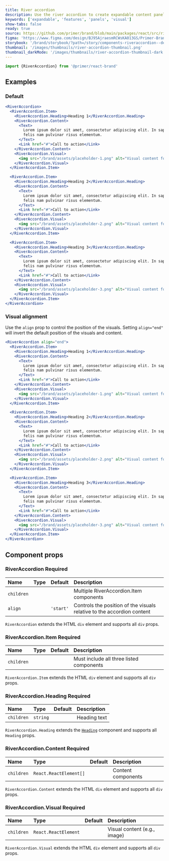 ```yaml
---
title: River accordion
description: Use the river accordion to create expandable content panels with associated visuals.
keywords: ['expandable', 'features', 'panels', 'visual']
show-tabs: false
ready: true
source: https://github.com/primer/brand/blob/main/packages/react/src/river/RiverAccordion/RiverAccordion.tsx
figma: 'https://www.figma.com/design/BJ95AjraesmRCWsKA013GS/Primer-Brand?node-id=16649-1564&t=hUxfzn1hD1LwE1aQ-4'
storybook: '/brand/storybook/?path=/story/components-riveraccordion--default'
thumbnail: '/images/thumbnails/river-accordion-thumbnail.png'
thumbnail_darkMode: '/images/thumbnails/river-accordion-thumbnail-dark.png'
---
```



```js
import {RiverAccordion} from '@primer/react-brand'
```

## Examples

### Default

```jsx live
<RiverAccordion>
  <RiverAccordion.Item>
    <RiverAccordion.Heading>Heading 1</RiverAccordion.Heading>
    <RiverAccordion.Content>
      <Text>
        Lorem ipsum dolor sit amet, consectetur adipiscing elit. In sapien sit ullamcorper id. Aliquam luctus sed turpis
        felis nam pulvinar risus elementum.
      </Text>
      <Link href="#">Call to action</Link>
    </RiverAccordion.Content>
    <RiverAccordion.Visual>
      <img src="/brand/assets/placeholder-1.png" alt="Visual content for item 2" />
    </RiverAccordion.Visual>
  </RiverAccordion.Item>

  <RiverAccordion.Item>
    <RiverAccordion.Heading>Heading 2</RiverAccordion.Heading>
    <RiverAccordion.Content>
      <Text>
        Lorem ipsum dolor sit amet, consectetur adipiscing elit. In sapien sit ullamcorper id. Aliquam luctus sed turpis
        felis nam pulvinar risus elementum.
      </Text>
      <Link href="#">Call to action</Link>
    </RiverAccordion.Content>
    <RiverAccordion.Visual>
      <img src="/brand/assets/placeholder-2.png" alt="Visual content for item 2" />
    </RiverAccordion.Visual>
  </RiverAccordion.Item>

  <RiverAccordion.Item>
    <RiverAccordion.Heading>Heading 3</RiverAccordion.Heading>
    <RiverAccordion.Content>
      <Text>
        Lorem ipsum dolor sit amet, consectetur adipiscing elit. In sapien sit ullamcorper id. Aliquam luctus sed turpis
        felis nam pulvinar risus elementum.
      </Text>
      <Link href="#">Call to action</Link>
    </RiverAccordion.Content>
    <RiverAccordion.Visual>
      <img src="/brand/assets/placeholder-3.png" alt="Visual content for item 3" />
    </RiverAccordion.Visual>
  </RiverAccordion.Item>
</RiverAccordion>
```

### Visual alignment

Use the `align` prop to control the position of the visuals. Setting `align="end"` will invert the default position of the visuals and content.

```jsx live
<RiverAccordion align="end">
  <RiverAccordion.Item>
    <RiverAccordion.Heading>Heading 1</RiverAccordion.Heading>
    <RiverAccordion.Content>
      <Text>
        Lorem ipsum dolor sit amet, consectetur adipiscing elit. In sapien sit ullamcorper id. Aliquam luctus sed turpis
        felis nam pulvinar risus elementum.
      </Text>
      <Link href="#">Call to action</Link>
    </RiverAccordion.Content>
    <RiverAccordion.Visual>
      <img src="/brand/assets/placeholder-1.png" alt="Visual content for item 1" />
    </RiverAccordion.Visual>
  </RiverAccordion.Item>

  <RiverAccordion.Item>
    <RiverAccordion.Heading>Heading 2</RiverAccordion.Heading>
    <RiverAccordion.Content>
      <Text>
        Lorem ipsum dolor sit amet, consectetur adipiscing elit. In sapien sit ullamcorper id. Aliquam luctus sed turpis
        felis nam pulvinar risus elementum.
      </Text>
      <Link href="#">Call to action</Link>
    </RiverAccordion.Content>
    <RiverAccordion.Visual>
      <img src="/brand/assets/placeholder-2.png" alt="Visual content for item 2" />
    </RiverAccordion.Visual>
  </RiverAccordion.Item>

  <RiverAccordion.Item>
    <RiverAccordion.Heading>Heading 3</RiverAccordion.Heading>
    <RiverAccordion.Content>
      <Text>
        Lorem ipsum dolor sit amet, consectetur adipiscing elit. In sapien sit ullamcorper id. Aliquam luctus sed turpis
        felis nam pulvinar risus elementum.
      </Text>
      <Link href="#">Call to action</Link>
    </RiverAccordion.Content>
    <RiverAccordion.Visual>
      <img src="/brand/assets/placeholder-3.png" alt="Visual content for item 3" />
    </RiverAccordion.Visual>
  </RiverAccordion.Item>
</RiverAccordion>
```

## Component props

### RiverAccordion <Label>Required</Label>

| Name       | Type                           |  Default  | Description                                                            |
| :--------- | :----------------------------- | :-------: | :--------------------------------------------------------------------- |
| `children` | <RiverAccordionChildrenProp /> |           | Multiple RiverAccordion.Item components                                |
| `align`    | <RiverAccordionAlignProp />    | `'start'` | Controls the position of the visuals relative to the accordion content |

`RiverAccordion` extends the HTML `div` element and supports all `div` props.

### RiverAccordion.Item <Label>Required</Label>

| Name       | Type                               | Default | Description                              |
| :--------- | :--------------------------------- | :-----: | :--------------------------------------- |
| `children` | <RiverAccordionItemChildrenProp /> |         | Must include all three listed components |

`RiverAccordion.Item` extends the HTML `div` element and supports all `div` props.

### RiverAccordion.Heading <Label>Required</Label>

| Name       | Type     | Default | Description  |
| :--------- | :------- | :-----: | :----------- |
| `children` | `string` |         | Heading text |

`RiverAccordion.Heading` extends the [`Heading`](/components/Heading) component and supports all `Heading` props.

### RiverAccordion.Content <Label>Required</Label>

| Name       | Type                   | Default | Description        |
| :--------- | :--------------------- | :-----: | :----------------- |
| `children` | `React.ReactElement[]` |         | Content components |

`RiverAccordion.Content` extends the HTML `div` element and supports all `div` props.

### RiverAccordion.Visual <Label>Required</Label>

| Name       | Type                 | Default | Description                  |
| :--------- | :------------------- | :-----: | :--------------------------- |
| `children` | `React.ReactElement` |         | Visual content (e.g., image) |

`RiverAccordion.Visual` extends the HTML `div` element and supports all `div` props.

